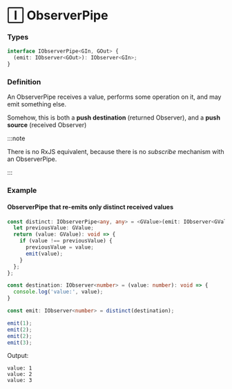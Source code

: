 # 🄸 ObserverPipe

### Types

```ts
interface IObserverPipe<GIn, GOut> {
  (emit: IObserver<GOut>): IObserver<GIn>;
}
```

### Definition

An ObserverPipe receives a value, performs some operation on it, and may emit something else.

Somehow, this is both a **push destination** (returned Observer), and a **push source** (received Observer)

:::note

There is no RxJS equivalent, because there is no *subscribe* mechanism with an ObserverPipe.

:::

### Example

#### ObserverPipe that re-emits only distinct received values

```ts
const distinct: IObserverPipe<any, any> = <GValue>(emit: IObserver<GValue>): IObserver<GValue> => {
  let previousValue: GValue;
  return (value: GValue): void => {
    if (value !== previousValue) {
      previousValue = value;
      emit(value);
    }
  };
};

const destination: IObserver<number> = (value: number): void => {
  console.log('value:', value);
}

const emit: IObserver<number> = distinct(destination);

emit(1);
emit(2);
emit(2);
emit(3);
```

Output:

```text
value: 1
value: 2
value: 3
```


